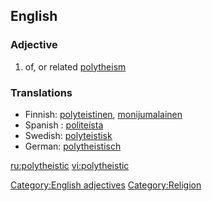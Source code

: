 ==English==
===Adjective===
{{en-ad|polytheistic}}
# of, or related [[polytheism]]

===Translations===
*Finnish: [[polyteistinen]], [[monijumalainen]]
* Spanish : [[politeísta]]
* Swedish: [[polyteistisk]]
* German: [[polytheistisch]]

[[Category:English adjectives]]
[[Category:Religion]]

[[ru:polytheistic]]
[[vi:polytheistic]]